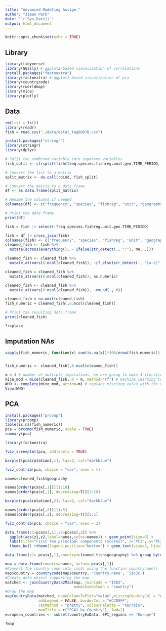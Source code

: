 ```yaml
---
title: "Advanced Modeling Assign."
author: "Jieun Park"
date: "`r Sys.Date()`"
output: html_document
---
```


```r
knitr::opts_chunk$set(echo = TRUE)
```


## Library

```r
library(tidyverse)
library(GGally) # ggplot2-based visualization of correlations
install.packages("factoextra")
library(factoextra) # ggplot2-based visualization of pca
library(countrycode)
library(rworldmap)
library(mice)
library(plotly)
```


## Data

```r
rm(list = ls())
library(readr)
fish = read.csv("./data/estat_tag00076.csv")

install.packages("stringr")
library(stringr)
library(dplyr)

# Split the combined_variable into separate variables
fish_split <- strsplit(fish$freq.species.fishreg.unit.geo.TIME_PERIOD, ",")

# Convert the list to a matrix
split_matrix <- do.call(rbind, fish_split)

# Convert the matrix to a data frame
df <- as.data.frame(split_matrix)

# Rename the columns if needed
colnames(df) <- c("frequency", "species", "fishreg", "unit", "geography")

# Print the data frame
print(df)

fish = fish |> select(-freq.species.fishreg.unit.geo.TIME_PERIOD)

fish = df |> cross_join(fish)
colnames(fish) <- c("frequency", "species", "fishreg", "unit", "geography", "2011", "2012", "2013", "2014", "2015", "2016", "2017", "2018", "2019", "2020", "2021", "2022")
cleaned_fish <- fish %>%
  mutate(across(everything(), ~ ifelse(str_detect(., ":"), NA, .)))

cleaned_fish <- cleaned_fish %>%
  mutate_at(vars(6:ncol(cleaned_fish)), ~if_else(str_detect(., "[a-z]"), NA, .))

cleaned_fish = cleaned_fish %>%
  mutate_at(vars(6:ncol(cleaned_fish)), as.numeric)

cleaned_fish <- cleaned_fish %>%
  mutate_at(vars(6:ncol(cleaned_fish)), ~round(., 0))

cleaned_fish = na.omit(cleaned_fish)
fish_numeric = cleaned_fish[,6:ncol(cleaned_fish)]

# Print the resulting data frame
print(cleaned_fish)

?replace
```

## Imputation NAs

```r
sapply(fish_numeric, function(x) sum(is.na(x))*100/nrow(fish_numeric))


fish_numeric <- cleaned_fish[,6:ncol(cleaned_fish)]

m = 4 # number of multiple imputations, we are going to make 4 iterations, we're going to predict missing values 4 times.
mice_mod = mice(cleaned_fish, m = m, method='rf') # machine learning tool, rf = random forest
WHO <- complete(mice_mod, action=m) # replace missiong value with the mice_mod
View(WHO)

```

## PCA

```r
install.packages("prcomp")
library(prcomp)
table(is.na(fish_numeric))
pca = prcomp(fish_numeric, scale = TRUE)
summary(pca)

library(factoextra)

fviz_screeplot(pca, addlabels = TRUE)

barplot(pca$rotation[,1], las=2, col="darkblue")

fviz_contrib(pca, choice = "var", axes = 1)

names=cleaned_fish$geography

names[order(pca$x[,1])][1:10]
names[order(pca$x[,1], decreasing=T)][1:10]

barplot(pca$rotation[,2], las=2, col="darkblue")

names[order(pca$x[,2])][1:5]
names[order(pca$x[,2], decreasing=T)][1:5]

fviz_contrib(pca, choice = "var", axes = 2)

data.frame(z1=pca$x[,1],z2=pca$x[,2]) %>% 
  ggplot(aes(z1,z2,label=names,color=names)) + geom_point(size=0) +
  labs(title="First two principal components (scores)", x="PC1", y="PC2") + #guides(color=guide_legend(title="HDI"))+
  theme_bw() +theme(legend.position="bottom") + geom_text(size=3, hjust=0.6, vjust=0, check_overlap = TRUE) 

data.frame(z1=-pca$x[,1],country=cleaned_fish$geography) %>% group_by(country) %>% summarise(mean=mean(z1), n=n()) %>% arrange(desc(mean))

map = data.frame(country=names, value=-pca$x[,1])
#Convert the country code into iso3c using the function countrycode()
map$country = countrycode(map$country, 'country.name', 'iso3c')
#Create data object supporting the map
matched <- joinCountryData2Map(map, joinCode = "ISO3",
                               nameJoinColumn = "country")
#Draw the map
mapCountryData(matched, nameColumnToPlot="value",missingCountryCol = "white",
               addLegend = FALSE, borderCol = "#C7D9FF",
               catMethod = "pretty", colourPalette = "terrain",
               mapTitle = c("PCA1 by Country"), lwd=1)
european_countries <- subset(countryExData, EPI_regions == "Europe")

?map
```

```r

```















